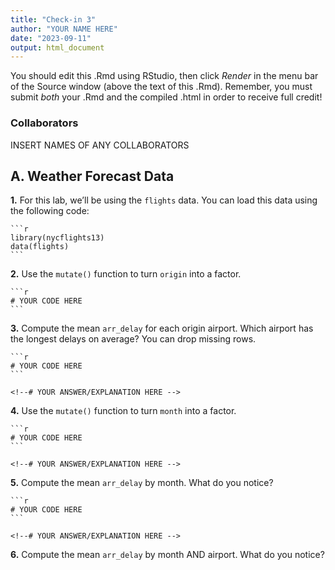 ```yaml
---
title: "Check-in 3"
author: "YOUR NAME HERE"
date: "2023-09-11"
output: html_document
---
```


You should edit this .Rmd using RStudio, then click *Render* in the menu bar of the Source window (above the text of this .Rmd). Remember, you must submit *both* your .Rmd and the compiled .html in order to receive full credit!

### Collaborators

INSERT NAMES OF ANY COLLABORATORS

## A. Weather Forecast Data

**1.**  For this lab, we'll be using the `flights` data. You can load this data using the following code:

    ```r
    library(nycflights13)
    data(flights)
    ```

**2.** Use the `mutate()` function to turn `origin` into a factor.

    ```r
    # YOUR CODE HERE
    ```

**3.** Compute the mean `arr_delay` for each origin airport. Which airport has the longest delays on average? You can drop missing rows.

    ```r
    # YOUR CODE HERE
    ```
    
    <!--# YOUR ANSWER/EXPLANATION HERE -->
    
    
**4.** Use the `mutate()` function to turn `month` into a factor.

    ```r
    # YOUR CODE HERE
    ```
    
    <!--# YOUR ANSWER/EXPLANATION HERE -->
    
**5.** Compute the mean `arr_delay` by month. What do you notice?

    ```r
    # YOUR CODE HERE
    ```
    
    <!--# YOUR ANSWER/EXPLANATION HERE -->
    
**6.** Compute the mean `arr_delay` by month AND airport. What do you notice?
    